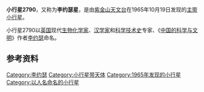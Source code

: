 {{Infobox Planet  
| name = 2790 Needham
| image = 
| caption = 
| discovery=yes | physical_characteristics = yes | bgcolour=#FFFFC0
| discovery_ref = 
| discoverer = [[紫金山天文台|紫金山天文台]]
| discovery_site = [[南京|南京]]
| discovered =  1965年10月19日
| mp_name = 2790
| alt_names = 1965 UU1
| named_after = [[李约瑟|李约瑟]]
| mp_category=[[小行星带|主带]]
| orbit_ref = <ref>[http://ssd.jpl.nasa.gov/sbdb.cgi?sstr=2790+Needham 2790 Needham (1965 UU1)]</ref>
| epoch = 2011年8月27日
| semimajor=
| perihelion=2.1736999[[天文单位|AU]]
| aphelion= 2.6525366AU
| eccentricity =0.1805203
| period = 1577.9400475[[日|地球日]] 
| inclination=14.64494[[角度|°]]
| asc_node=50.85627°
| arg_peri=359.38155°
| mean_anomaly=212.92113°
| avg_speed=
 | dimensions=
 | mass=
 | density=
 | surface_grav=
 | escape_velocity=
 | rotation=
 | spectral_type=
 | magnitude=12.8
 | abs_magnitude=
 | albedo= 
 | single_temperature=
}}
'''小行星2790'''，又称为'''李约瑟星'''，是由[[紫金山天文台|紫金山天文台]]在1965年10月19日发现的[[小行星带|主带]][[小行星|小行星]]。

小行星2790以[[英国|英国]]现代[[生物化学家|生物化学家]]、[[汉学家|汉学家]]和[[科学技术史|科学技术史]]专家、《[[中国的科学与文明|中国的科学与文明]]》作者[[李约瑟|李约瑟]]命名。

== 参考资料 ==
{{Reflist}}

{{Minor Planet Number|(2789)[[小行星2789|小行星2789]]|(2791)[[小行星2791|小行星2791]]}}
[[Category:李约瑟|Category:李约瑟]]
[[Category:小行星带天体|Category:小行星带天体]]
[[Category:1965年发现的小行星|Category:1965年发现的小行星]]
[[Category:以人名命名的小行星|Category:以人名命名的小行星]]